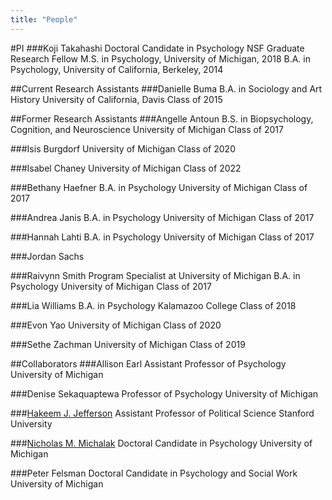 ```yaml
---
title: "People"
---
```


#PI
###Koji Takahashi
Doctoral Candidate in Psychology
NSF Graduate Research Fellow
M.S. in Psychology, University of Michigan, 2018
B.A. in Psychology, University of California, Berkeley, 2014

##Current Research Assistants
###Danielle Buma
B.A. in Sociology and Art History
University of California, Davis Class of 2015

##Former Research Assistants
###Angelle Antoun
B.S. in Biopsychology, Cognition, and Neuroscience
University of Michigan Class of 2017

###Isis Burgdorf
University of Michigan Class of 2020

###Isabel Chaney
University of Michigan Class of 2022

###Bethany Haefner
B.A. in Psychology
University of Michigan Class of 2017

###Andrea Janis
B.A. in Psychology
University of Michigan Class of 2017

###Hannah Lahti
B.A. in Psychology
University of Michigan Class of 2017

###Jordan Sachs

###Raivynn Smith
Program Specialist at University of Michigan
B.A. in Psychology
University of Michigan Class of 2017

###Lia Williams
B.A. in Psychology
Kalamazoo College Class of 2018

###Evon Yao
University of Michigan Class of 2020

###Sethe Zachman
University of Michigan Class of 2019

##Collaborators
###Allison Earl
Assistant Professor of Psychology
University of Michigan

###Denise Sekaquaptewa
Professor of Psychology
University of Michigan

###[Hakeem J. Jefferson](https://hakeemjefferson.com/)
Assistant Professor of Political Science
Stanford University

###[Nicholas M. Michalak](http://nickmichalak.com/index.html)
Doctoral Candidate in Psychology
University of Michigan

###Peter Felsman
Doctoral Candidate in Psychology and Social Work
University of Michigan
